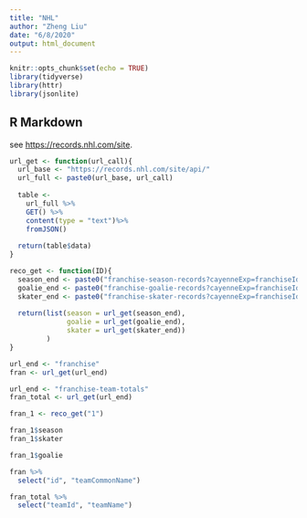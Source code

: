 ```yaml
---
title: "NHL"
author: "Zheng Liu"
date: "6/8/2020"
output: html_document
---
```


```r
knitr::opts_chunk$set(echo = TRUE)
library(tidyverse)
library(httr)
library(jsonlite)

```

## R Markdown

see <https://records.nhl.com/site>.

```r
url_get <- function(url_call){
  url_base <- "https://records.nhl.com/site/api/"
  url_full <- paste0(url_base, url_call)
  
  table <-
    url_full %>% 
    GET() %>%
    content(type = "text")%>%
    fromJSON()
  
  return(table$data)
}

reco_get <- function(ID){
  season_end <- paste0("franchise-season-records?cayenneExp=franchiseId=", ID)
  goalie_end <- paste0("franchise-goalie-records?cayenneExp=franchiseId=", ID)
  skater_end <- paste0("franchise-skater-records?cayenneExp=franchiseId=", ID)
  
  return(list(season = url_get(season_end),
              goalie = url_get(goalie_end),
              skater = url_get(skater_end))
         )
}

url_end <- "franchise"
fran <- url_get(url_end)

url_end <- "franchise-team-totals"
fran_total <- url_get(url_end)

fran_1 <- reco_get("1")

fran_1$season
fran_1$skater

fran_1$goalie

fran %>%
  select("id", "teamCommonName")

fran_total %>%
  select("teamId", "teamName")
```
